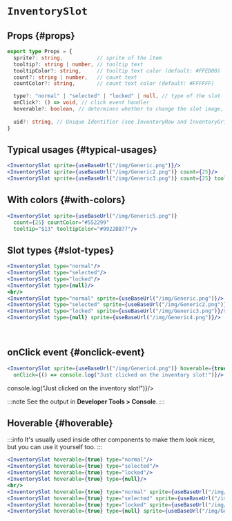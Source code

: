 # `InventorySlot`


## Props {#props}

```ts
export type Props = {
  sprite?: string,           // sprite of the item
  tooltip?: string | number, // tooltip text
  tooltipColor?: string,     // tooltip text color (default: #FFED00)
  count?: string | number,   // count text
  countColor?: string,       // count text color (default: #FFFFFF)

  type?: "normal" | "selected" | "locked" | null, // type of the slot
  onClick?: () => void, // click event handler
  hoverable?: boolean, // determines whether to change the slot image, when hovered over
  
  uid?: string, // Unique Identifier (see InventoryRow and InventoryGrid for more info)
}
```

## Typical usages {#typical-usages}

```jsx
<InventorySlot sprite={useBaseUrl("/img/Generic.png")}/>
<InventorySlot sprite={useBaseUrl("/img/Generic2.png")} count={25}/>
<InventorySlot sprite={useBaseUrl("/img/Generic3.png")} count={25} tooltip="$13"/>
```

<BrowserWindow>
<InventorySlot sprite={useBaseUrl("/img/Generic.png")}/>
<InventorySlot sprite={useBaseUrl("/img/Generic2.png")} count={25}/>
<InventorySlot sprite={useBaseUrl("/img/Generic3.png")} count={25} tooltip="$13"/>
</BrowserWindow>

## With colors {#with-colors}

```jsx
<InventorySlot sprite={useBaseUrl("/img/Generic5.png")}
  count={25} countColor="#552299"
  tooltip="$13" tooltipColor="#9922BB77"/>
```

<BrowserWindow>
<InventorySlot sprite={useBaseUrl("/img/Generic5.png")}
  count={25} countColor="#BB2211"
  tooltip="$13" tooltipColor="#FFFFFF77"/>
</BrowserWindow>

## Slot types {#slot-types}

```jsx
<InventorySlot type="normal"/>
<InventorySlot type="selected"/>
<InventorySlot type="locked"/>
<InventorySlot type={null}/>
<br/>
<InventorySlot type="normal" sprite={useBaseUrl("/img/Generic.png")}/>
<InventorySlot type="selected" sprite={useBaseUrl("/img/Generic2.png")}/>
<InventorySlot type="locked" sprite={useBaseUrl("/img/Generic3.png")}/>
<InventorySlot type={null} sprite={useBaseUrl("/img/Generic4.png")}/>
```

<BrowserWindow>
<InventorySlot type="normal"/>
<InventorySlot type="selected"/>
<InventorySlot type="locked"/>
<InventorySlot type={null}/>
<br/>
<InventorySlot type="normal" sprite={useBaseUrl("/img/Generic.png")}/>
<InventorySlot type="selected" sprite={useBaseUrl("/img/Generic2.png")}/>
<InventorySlot type="locked" sprite={useBaseUrl("/img/Generic3.png")}/>
<InventorySlot type={null} sprite={useBaseUrl("/img/Generic4.png")}/>
</BrowserWindow>

## onClick event {#onclick-event}

```jsx
<InventorySlot sprite={useBaseUrl("/img/Generic4.png")} hoverable={true} count={25} tooltip="$13"
  onClick={() => console.log("Just clicked on the inventory slot!")}/>
```

<BrowserWindow>
<InventorySlot sprite={useBaseUrl("/img/Generic4.png")} hoverable={true} count={25} tooltip="$13"
  onClick={() => console.log("Just clicked on the inventory slot!")}/>
</BrowserWindow>

:::note
See the output in **Developer Tools > Console**.
:::

## Hoverable {#hoverable}

:::info
It's usually used inside other components to make them look nicer, but you can use it yourself too.
:::

```jsx
<InventorySlot hoverable={true} type="normal"/>
<InventorySlot hoverable={true} type="selected"/>
<InventorySlot hoverable={true} type="locked"/>
<InventorySlot hoverable={true} type={null}/>
<br/>
<InventorySlot hoverable={true} type="normal" sprite={useBaseUrl("/img/Generic.png")}/>
<InventorySlot hoverable={true} type="selected" sprite={useBaseUrl("/img/Generic2.png")}/>
<InventorySlot hoverable={true} type="locked" sprite={useBaseUrl("/img/Generic3.png")}/>
<InventorySlot hoverable={true} type={null} sprite={useBaseUrl("/img/Generic4.png")}/>
```

<BrowserWindow>
<InventorySlot hoverable={true} type="normal"/>
<InventorySlot hoverable={true} type="selected"/>
<InventorySlot hoverable={true} type="locked"/>
<InventorySlot hoverable={true} type={null}/>
<br/>
<InventorySlot hoverable={true} type="normal" sprite={useBaseUrl("/img/Generic.png")}/>
<InventorySlot hoverable={true} type="selected" sprite={useBaseUrl("/img/Generic2.png")}/>
<InventorySlot hoverable={true} type="locked" sprite={useBaseUrl("/img/Generic3.png")}/>
<InventorySlot hoverable={true} type={null} sprite={useBaseUrl("/img/Generic4.png")}/>
</BrowserWindow>
